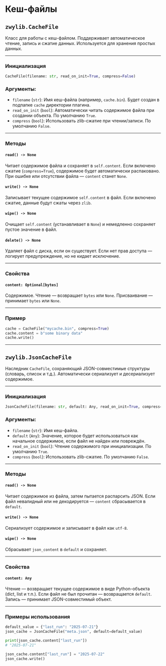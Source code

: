 # Кеш-файлы

## `zwylib.CacheFile`

Класс для работы с кеш-файлом. Поддерживает автоматическое чтение, запись и сжатие данных. Используется для хранения простых данных.

---

### Инициализация

```python
CacheFile(filename: str, read_on_init=True, compress=False)
```

### Аргументы:

* `filename` (`str`): Имя кеш-файла (например, `cache.bin`). Будет создан в подпапке `cache` директории плагина.
* `read_on_init` (`bool`): Автоматически читать содержимое файла при создании объекта. По умолчанию `True`.
* `compress` (`bool`): Использовать zlib-сжатие при чтении/записи. По умолчанию `False`.

---

### Методы

#### `read() -> None`

Читает содержимое файла и сохраняет в `self.content`.
Если включено сжатие (`compress=True`), содержимое будет автоматически распаковано.
При ошибке или отсутствии файла — `content` станет `None`.

#### `write() -> None`

Записывает текущее содержимое `self.content` в файл.
Если включено сжатие, данные будут сжаты через `zlib`.

#### `wipe() -> None`

Очищает `self.content` (устанавливает в `None`) и немедленно сохраняет пустое значение в файл.

#### `delete() -> None`

Удаляет файл с диска, если он существует.
Если нет прав доступа — логирует предупреждение, но не кидает исключение.

---

### Свойства

#### `content: Optional[bytes]`

Содержимое.
Чтение — возвращает `bytes` или `None`.
Присваивание — принимает `bytes` или `None`.

---

### Пример

```python
cache = CacheFile("mycache.bin", compress=True)
cache.content = b"some binary data"
cache.write()
```

---

## `zwylib.JsonCacheFile`

Наследник `CacheFile`, сохраняющий JSON-совместимые структуры (словарь, список и т.д.). Автоматически сериализует и десериализует содержимое.

---

### Инициализация

```python
JsonCacheFile(filename: str, default: Any, read_on_init=True, compress=False)
```

### Аргументы:

* `filename` (`str`): Имя кеш-файла.
* `default` (`Any`): Значение, которое будет использоваться как начальное содержимое, если файл не найден или повреждён.
* `read_on_init` (`bool`): Чтение содержимого при инициализации. По умолчанию `True`.
* `compress` (`bool`): Использовать zlib-сжатие. По умолчанию `False`.

---

### Методы

#### `read() -> None`

Читает содержимое из файла, затем пытается распарсить JSON.
Если файл невалидный или не декодируется — `content` сбрасывается в `default`.

#### `write() -> None`

Сериализует содержимое и записывает в файл как `utf-8`.

#### `wipe() -> None`

Сбрасывает `json_content` в `default` и сохраняет.

---

### Свойства

#### `content: Any`

Чтение — возвращает текущее содержимое в виде Python-объекта (dict, list и т.п.).
Если файл не был прочитан — возвращается `default`.
Запись — принимает JSON-совместимый объект.

---

### Примеры использования

```python
default_value = {"last_run": "2025-07-21"}
json_cache = JsonCacheFile("meta.json", default=default_value)

print(json_cache.content["last_run"])
# "2025-07-21"

json_cache.content["last_run"] = "2025-07-22"
json_cache.write()
```
